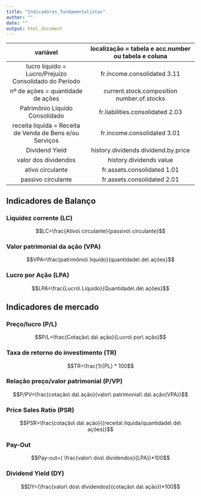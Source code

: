 ```yaml
---
title: "Indicadores_fundamentalistas"
author: ""
date: ""
output: html_document
---
```




 variável|localização =  tabela e acc.number ou tabela e coluna
:-------:|:----------:
 lucro liquido = Lucro/Prejuízo Consolidado do Período | fr.income.consolidated 3.11
 nº de ações = quantidade de ações | current.stock.composition number.of.stocks
 Patrimônio Líquido Consolidado | fr.liabilities.consolidated 2.03
 receita liquída = Receita de Venda de Bens e/ou Serviços | fr.income.consolidated 3.01
 Dividend Yield | history.dividends dividend.by.price
 valor dos dividendos | history.dividends value
 ativo circulante | fr.assets.consolidated 1.01
 passivo circulante | fr.assets.consolidated 2.01
 
 



## Indicadores de Balanço

### Liquidez corrente (LC)

$$LC=\frac{Ativo\ circulante}{passivo\ circulante}$$

### Valor patrimonial da ação (VPA)
$$VPA=\frac{patrimônio\ líquido}{quantidade\ de\ ações}$$

### Lucro por Ação (LPA)



  $$LPA=\frac{Lucro\ Líquido}{Quantidade\ de\ ações}$$


## Indicadores de mercado

### Preço/lucro (P/L)


 $$P/L=\frac{Cotação\ da\ ação}{Lucro\ por\ ação}$$

### Taxa de retorno do investimento (TR)


 $$TR=\frac{1}{PL} * 100$$

### Relação preço/valor patrimonial (P/VP)


 $$P/PV=\frac{cotação\ da\ ação}{valor\ patrimonial\ da\ ação(VPA)}$$

### Price Sales Ratio (PSR)


 $$PSR=\frac{cotação\ da\ ação}{(receita\ líquida/quantidade\ de\ ações)}$$

### Pay-Out


 $$Pay-out=( \frac{valor\ dos\ dividendos}{LPA})*100$$

### Dividend Yield (DY)


 $$DY=(\frac{valor\ dos\ dividendos}{cotação\ da\ ação})*100$$




